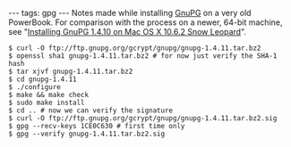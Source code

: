 ---
tags: gpg
---
Notes made while installing [[GnuPG]] on a very old PowerBook. For comparison with the process on a newer, 64-bit machine, see "[[Installing GnuPG 1.4.10 on Mac OS X 10.6.2 Snow Leopard]]".

<pre lang="shell">$ curl -O ftp://ftp.gnupg.org/gcrypt/gnupg/gnupg-1.4.11.tar.bz2
$ openssl sha1 gnupg-1.4.11.tar.bz2 # for now just verify the SHA-1 hash
$ tar xjvf gnupg-1.4.11.tar.bz2 
$ cd gnupg-1.4.11
$ ./configure
$ make && make check
$ sudo make install
$ cd .. # now we can verify the signature
$ curl -O ftp://ftp.gnupg.org/gcrypt/gnupg/gnupg-1.4.11.tar.bz2.sig
$ gpg --recv-keys 1CE0C630 # first time only
$ gpg --verify gnupg-1.4.11.tar.bz2.sig</pre>
